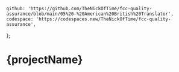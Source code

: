 	github: 'https://github.com/TheNickOfTime/fcc-quality-assurance/blob/main/05%20-%20American%20British%20Translator',
	codespace: 'https://codespaces.new/TheNickOfTime/fcc-quality-assurance',
};

# {projectName}
